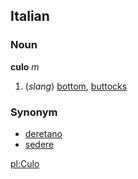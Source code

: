 ==Italian==
===Noun===
'''culo''' ''m''

# (''slang'') [[bottom]], [[buttock]]s

===Synonym===
*[[deretano]]
*[[sedere]]

[[pl:Culo]]